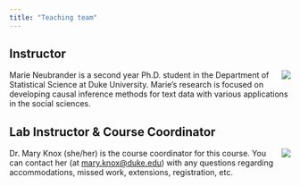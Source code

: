 ```yaml
---
title: "Teaching team"
---
```


## Instructor

![](img/marie.jpg){.circular-portrait-mine style="float:right;padding: 0 0 0 10px;" fig-alt="Headshot of Dr. Mine Çetinkaya-Rundel"}

Marie Neubrander is a second year Ph.D. student in the Department of Statistical Science at Duke University.
Marie's research is focused on developing causal inference methods for text data with various applications in the social sciences.

## Lab Instructor & Course Coordinator

![](img/mary.png){.circular-portrait-mary style="float:right;" fig-alt="Headshot of Dr. Mary Knox"}

Dr. Mary Knox (she/her) is the course coordinator for this course.
You can contact her (at [mary.knox\@duke.edu](mailto:mary.knox@duke.edu)) with any questions regarding accommodations, missed work, extensions, registration, etc.
